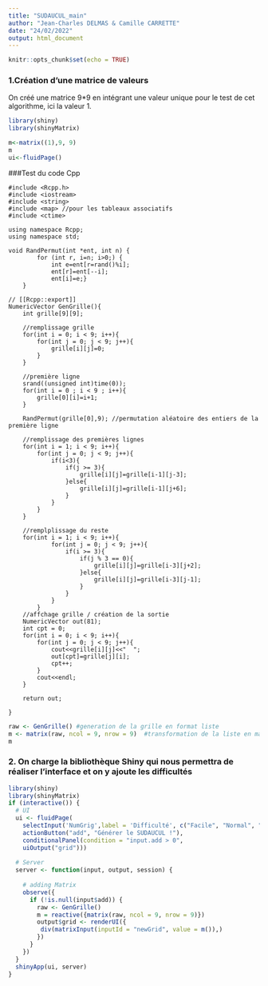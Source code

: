 ---
title: "SUDAUCUL_main"
author: "Jean-Charles DELMAS & Camille CARRETTE"
date: "24/02/2022"
output: html_document
---

```{r setup, include=FALSE}
knitr::opts_chunk$set(echo = TRUE)
```

### 1.Création d'une matrice de valeurs

On créé une matrice 9*9 en intégrant une valeur unique pour le test de cet algorithme, ici la valeur 1.

```{r}
library(shiny)
library(shinyMatrix)

m<-matrix((1),9, 9)
m
ui<-fluidPage()
```

###Test du code Cpp

```{Rcpp}
#include <Rcpp.h>
#include <iostream>
#include <string>
#include <map> //pour les tableaux associatifs
#include <ctime>

using namespace Rcpp;
using namespace std;

void RandPermut(int *ent, int n) { 
        for (int r, i=n; i>0;) {
            int e=ent[r=rand()%i]; 
            ent[r]=ent[--i]; 
            ent[i]=e;}
    }

// [[Rcpp::export]]
NumericVector GenGrille(){
    int grille[9][9];

    //remplissage grille
    for(int i = 0; i < 9; i++){
        for(int j = 0; j < 9; j++){
            grille[i][j]=0;
        }
    }

    //première ligne
    srand((unsigned int)time(0));
    for(int i = 0 ; i < 9 ; i++){
        grille[0][i]=i+1;
    }
    
    RandPermut(grille[0],9); //permutation aléatoire des entiers de la première ligne

    //remplissage des premières lignes
    for(int i = 1; i < 9; i++){
        for(int j = 0; j < 9; j++){
            if(i<3){
                if(j >= 3){
                    grille[i][j]=grille[i-1][j-3];
                }else{
                    grille[i][j]=grille[i-1][j+6];
                }
            }
        }
    }

    //remplplissage du reste
    for(int i = 1; i < 9; i++){
            for(int j = 0; j < 9; j++){
                if(i >= 3){
                    if(j % 3 == 0){
                        grille[i][j]=grille[i-3][j+2];
                    }else{
                        grille[i][j]=grille[i-3][j-1];
                    }
                }
            }
        }
    //affchage grille / création de la sortie
    NumericVector out(81);
    int cpt = 0;
    for(int i = 0; i < 9; i++){
        for(int j = 0; j < 9; j++){
            cout<<grille[i][j]<<"  ";
            out[cpt]=grille[j][i];
            cpt++;
        }
        cout<<endl;
    }
    
    return out;
    
}
```

```{r}
raw <- GenGrille() #generation de la grille en format liste
m <- matrix(raw, ncol = 9, nrow = 9)  #transformation de la liste en matice
m
```


### 2. On charge la bibliothèque Shiny qui nous permettra de réaliser l'interface et on y ajoute les difficultés
```{r}
library(shiny)
library(shinyMatrix)
if (interactive()) {
  # UI
  ui <- fluidPage(
    selectInput('NumGrig',label = 'Difficulté', c("Facile", "Normal", "Difficile", "T'as le SUD au KU")),
    actionButton("add", "Générer le SUDAUCUL !"),
    conditionalPanel(condition = "input.add > 0",
    uiOutput("grid")))
  
  # Server
  server <- function(input, output, session) {
    
    # adding Matrix
    observe({
      if (!is.null(input$add)) {
        raw <- GenGrille()
        m = reactive({matrix(raw, ncol = 9, nrow = 9)})
        output$grid <- renderUI({
         div(matrixInput(inputId = "newGrid", value = m()),)
        })
      }
    })
  }
  shinyApp(ui, server)
}
```






